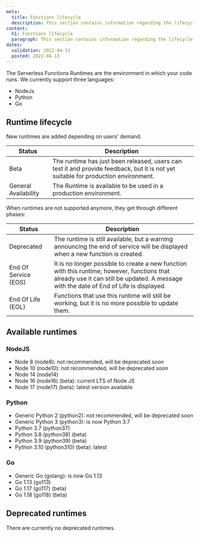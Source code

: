 ```yaml
---
meta:
  title: Functions lifecycle
  description: This section contains information regarding the lifecycle of Serverless Functions.
content:
  h1: Functions lifecycle
  paragraph: This section contains information regarding the lifecycle of Serverless Functions.
dates:
  validation: 2022-04-13
  posted: 2022-04-13
---
```


The Serverless Functions Runtimes are the environment in which your code runs.
We currently support three languages:
* NodeJs
* Python 
* Go

## Runtime lifecycle

New runtimes are added depending on users' demand.

| Status               | Description                                                                                                                        |
|----------------------|------------------------------------------------------------------------------------------------------------------------------------|
| Beta                 | The runtime has just been released, users can test it and provide feedback, but it is not yet suitable for production environment. |
| General Availability | The Runtime is available to be used in a production environment.                                                                   |

When runtimes are not supported anymore, they get through different phases:

| Status               | Description                                                                                                                                                                            |
|----------------------|----------------------------------------------------------------------------------------------------------------------------------------------------------------------------------------|
| Deprecated           | The runtime is still available, but a warning announcing the end of service will be displayed when a new function is created.                                                          |
| End Of Service (EOS) | It is no longer possible to create a new function with this runtime; however, functions that already use it can still be updated. A message with the date of End of Life is displayed. |
| End Of Life (EOL)    | Functions that use this runtime will still be working, but it is no more possible to update them.                                                                                      |

## Available runtimes

### NodeJS
* Node 8 (node8): not recommended, will be deprecated soon
* Node 10 (node10): not recommended, will be deprecated soon
* Node 14 (node14)
* Node 16 (node16) (beta): current LTS of Node JS
* Node 17 (node17) (beta): latest version available

### Python
* Generic Python 2 (python2): not recommended, will be deprecated soon
* Generic Python 3 (python3): is now Python 3.7
* Python 3.7 (python37)
* Python 3.8 (python38) (beta)
* Python 3.9 (python39) (beta)
* Python 3.10 (python310) (beta): latest

### Go
* Generic Go (golang): is now Go 1.13
* Go 1.13 (go113)
* Go 1.17 (go117) (beta)
* Go 1.18 (go118) (beta)

## Deprecated runtimes

There are currently no deprecated runtimes.
